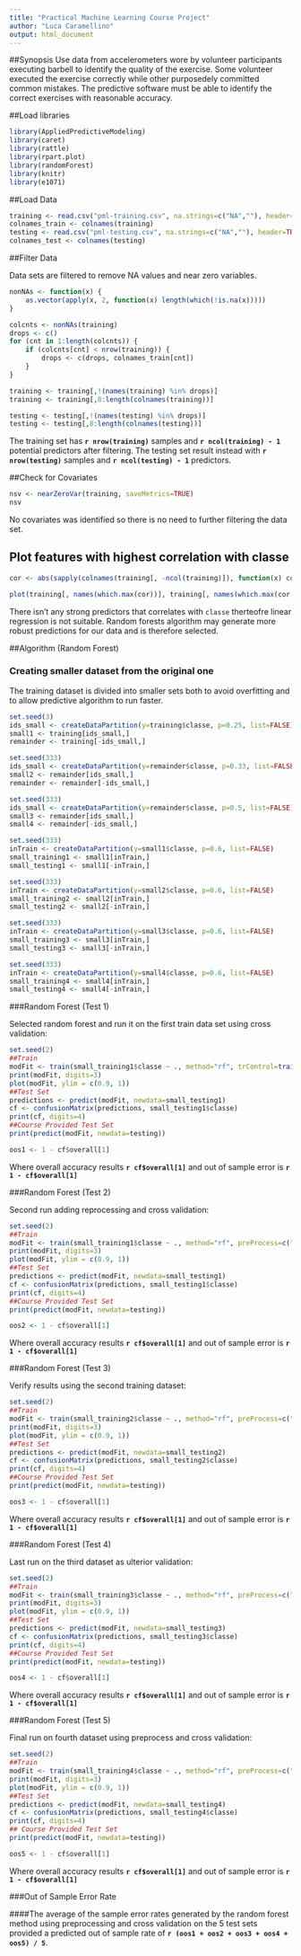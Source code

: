 ```yaml
---
title: "Practical Machine Learning Course Project"
author: "Luca Caramellino"
output: html_document
---
```


##Synopsis
Use data from accelerometers wore by volunteer participants executing barbell to identify the quality of the exercise. Some volunteer executed the exercise correctly while other purposedely committed common mistakes. The predictive software must be able to identify the correct exercises with reasonable accuracy.   

##Load libraries
```r
library(AppliedPredictiveModeling)
library(caret)
library(rattle)
library(rpart.plot)
library(randomForest)
library(knitr)
library(e1071)
```

##Load Data
```r
training <- read.csv("pml-training.csv", na.strings=c("NA",""), header=TRUE)
colnames_train <- colnames(training)
testing <- read.csv("pml-testing.csv", na.strings=c("NA",""), header=TRUE)
colnames_test <- colnames(testing)
```

##Filter Data

Data sets are filtered to remove NA values and near zero variables.

```r
nonNAs <- function(x) {
    as.vector(apply(x, 2, function(x) length(which(!is.na(x)))))
}

colcnts <- nonNAs(training)
drops <- c()
for (cnt in 1:length(colcnts)) {
    if (colcnts[cnt] < nrow(training)) {
        drops <- c(drops, colnames_train[cnt])
    }
}

training <- training[,!(names(training) %in% drops)]
training <- training[,8:length(colnames(training))]

testing <- testing[,!(names(testing) %in% drops)]
testing <- testing[,8:length(colnames(testing))]
```

The training set has __`r nrow(training)`__ samples and __`r ncol(training) - 1`__ potential predictors after filtering. The testing set result instead with __`r nrow(testing)`__ samples and __`r ncol(testing) - 1`__ predictors.

##Check for Covariates
```r
nsv <- nearZeroVar(training, saveMetrics=TRUE)
nsv
```
No covariates was identified so there is no need to further filtering the data set.

## Plot features with highest correlation with classe

```r
cor <- abs(sapply(colnames(training[, -ncol(training)]), function(x) cor(as.numeric(training[, x]), as.numeric(training$classe), method = "spearman")))

plot(training[, names(which.max(cor))], training[, names(which.max(cor[-which.max(cor)]))], col = training$classe, pch = 19, cex = 0.1, xlab = names(which.max(cor)), ylab = names(which.max(cor[-which.max(cor)])))
```

There isn't any strong predictors that correlates with `classe` therteofre linear regression is not suitable. Random forests algorithm may generate more robust predictions for our data and is therefore selected. 

##Algorithm (Random Forest)

### Creating smaller dataset from the original one

The training dataset is divided into smaller sets both to avoid overfitting and to allow predictive algorithm to run faster.

```r
set.seed(3)
ids_small <- createDataPartition(y=training$classe, p=0.25, list=FALSE)
small1 <- training[ids_small,]
remainder <- training[-ids_small,]

set.seed(333)
ids_small <- createDataPartition(y=remainder$classe, p=0.33, list=FALSE)
small2 <- remainder[ids_small,]
remainder <- remainder[-ids_small,]

set.seed(333)
ids_small <- createDataPartition(y=remainder$classe, p=0.5, list=FALSE)
small3 <- remainder[ids_small,]
small4 <- remainder[-ids_small,]

set.seed(333)
inTrain <- createDataPartition(y=small1$classe, p=0.6, list=FALSE)
small_training1 <- small1[inTrain,]
small_testing1 <- small1[-inTrain,]

set.seed(333)
inTrain <- createDataPartition(y=small2$classe, p=0.6, list=FALSE)
small_training2 <- small2[inTrain,]
small_testing2 <- small2[-inTrain,]

set.seed(333)
inTrain <- createDataPartition(y=small3$classe, p=0.6, list=FALSE)
small_training3 <- small3[inTrain,]
small_testing3 <- small3[-inTrain,]

set.seed(333)
inTrain <- createDataPartition(y=small4$classe, p=0.6, list=FALSE)
small_training4 <- small4[inTrain,]
small_testing4 <- small4[-inTrain,]
```

###Random Forest (Test 1)

Selected random forest and run it on the first train data set using cross validation:

```r
set.seed(2)
##Train
modFit <- train(small_training1$classe ~ ., method="rf", trControl=trainControl(method = "cv", number = 4), data=small_training1)
print(modFit, digits=3)
plot(modFit, ylim = c(0.9, 1))
##Test Set
predictions <- predict(modFit, newdata=small_testing1)
cf <- confusionMatrix(predictions, small_testing1$classe)
print(cf, digits=4)
##Course Provided Test Set
print(predict(modFit, newdata=testing))

oos1 <- 1 - cf$overall[1]
```

Where overall accuracy results __`r cf$overall[1]`__ and out of sample error is __`r 1 - cf$overall[1]`__

###Random Forest (Test 2)

Second run adding reprocessing and cross validation:

```r
set.seed(2)
##Train
modFit <- train(small_training1$classe ~ ., method="rf", preProcess=c("center", "scale"), trControl=trainControl(method = "cv", number = 4), data=small_training1)
print(modFit, digits=3)
plot(modFit, ylim = c(0.9, 1))
##Test Set
predictions <- predict(modFit, newdata=small_testing1)
cf <- confusionMatrix(predictions, small_testing1$classe)
print(cf, digits=4)
##Course Provided Test Set
print(predict(modFit, newdata=testing))

oos2 <- 1 - cf$overall[1]
```

Where overall accuracy results __`r cf$overall[1]`__ and out of sample error is __`r 1 - cf$overall[1]`__

###Random Forest (Test 3)

Verify results using the second training dataset:

```r
set.seed(2)
##Train
modFit <- train(small_training2$classe ~ ., method="rf", preProcess=c("center", "scale"), trControl=trainControl(method = "cv", number = 4), data=small_training2)
print(modFit, digits=3)
plot(modFit, ylim = c(0.9, 1))
##Test Set
predictions <- predict(modFit, newdata=small_testing2)
cf <- confusionMatrix(predictions, small_testing2$classe)
print(cf, digits=4)
##Course Provided Test Set
print(predict(modFit, newdata=testing))

oos3 <- 1 - cf$overall[1]
```

Where overall accuracy results __`r cf$overall[1]`__ and out of sample error is __`r 1 - cf$overall[1]`__

###Random Forest (Test 4)

Last run on the third dataset as ulterior validation:

```r
set.seed(2)
##Train
modFit <- train(small_training3$classe ~ ., method="rf", preProcess=c("center", "scale"), trControl=trainControl(method = "cv", number = 4), data=small_training3)
print(modFit, digits=3)
plot(modFit, ylim = c(0.9, 1))
##Test Set
predictions <- predict(modFit, newdata=small_testing3)
cf <- confusionMatrix(predictions, small_testing3$classe)
print(cf, digits=4)
##Course Provided Test Set
print(predict(modFit, newdata=testing))

oos4 <- 1 - cf$overall[1]
```

Where overall accuracy results __`r cf$overall[1]`__ and out of sample error is __`r 1 - cf$overall[1]`__

###Random Forest (Test 5)

Final run on fourth dataset using preprocess and cross validation:

```r
set.seed(2)
##Train
modFit <- train(small_training4$classe ~ ., method="rf", preProcess=c("center", "scale"), trControl=trainControl(method = "cv", number = 4), data=small_training4)
print(modFit, digits=3)
plot(modFit, ylim = c(0.9, 1))
##Test Set
predictions <- predict(modFit, newdata=small_testing4)
cf <- confusionMatrix(predictions, small_testing4$classe)
print(cf, digits=4)
## Course Provided Test Set
print(predict(modFit, newdata=testing))

oos5 <- 1 - cf$overall[1]
```

Where overall accuracy results __`r cf$overall[1]`__ and out of sample error is __`r 1 - cf$overall[1]`__

###Out of Sample Error Rate

####The average of the sample error rates generated by the random forest method using preprocessing and cross validation on the 5 test sets provided a predicted out of sample rate of __`r (oos1 + oos2 + oos3 + oos4 + oos5) / 5`__.


